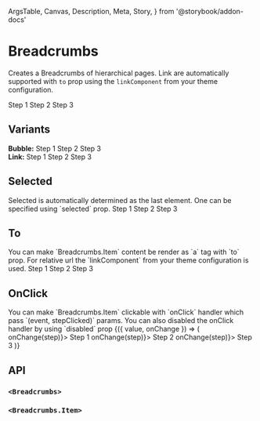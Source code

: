   ArgsTable,
  Canvas,
  Description,
  Meta,
  Story,
} from '@storybook/addon-docs'

<Meta title="Components/Navigation/Breadcrumbs" component={Breadcrumbs} />

# Breadcrumbs

<Description>Creates a Breadcrumbs of hierarchical pages.</Description>
<Description>
  Link are automatically supported with `to` prop using the `linkComponent` from
  your theme configuration.
</Description>

<Canvas>
  <Story name="Basic">
    <Breadcrumbs>
      <Breadcrumbs.Item to="/step1">Step 1</Breadcrumbs.Item>
      <Breadcrumbs.Item to="/step1/step2">Step 2</Breadcrumbs.Item>
      <Breadcrumbs.Item>Step 3</Breadcrumbs.Item>
    </Breadcrumbs>
  </Story>
</Canvas>

## Variants

<Canvas>
  <Story name="Variants">
    <b>Bubble:</b>
    <Breadcrumbs selected={1} variant="bubble">
      <Breadcrumbs.Item>Step 1</Breadcrumbs.Item>
      <Breadcrumbs.Item>Step 2</Breadcrumbs.Item>
      <Breadcrumbs.Item>Step 3</Breadcrumbs.Item>
    </Breadcrumbs>
    <br />
    <b>Link:</b>
    <Breadcrumbs selected={1} variant="link">
      <Breadcrumbs.Item>Step 1</Breadcrumbs.Item>
      <Breadcrumbs.Item>Step 2</Breadcrumbs.Item>
      <Breadcrumbs.Item>Step 3</Breadcrumbs.Item>
    </Breadcrumbs>
  </Story>
</Canvas>

## Selected

<Description>
  Selected is automatically determined as the last element. One can be specified
  using `selected` prop.
</Description>

<Canvas>
  <Story name="Selected">
    <Breadcrumbs selected={1} variant="bubble">
      <Breadcrumbs.Item>Step 1</Breadcrumbs.Item>
      <Breadcrumbs.Item>Step 2</Breadcrumbs.Item>
      <Breadcrumbs.Item>Step 3</Breadcrumbs.Item>
    </Breadcrumbs>
  </Story>
</Canvas>

## To

<Description>
  You can make `Breadcrumbs.Item` content be render as `a` tag with `to` prop.
  For relative url the `linkComponent` from your theme configuration is used.
</Description>

<Canvas>
  <Story name="To">
    <Breadcrumbs variant="link">
      <Breadcrumbs.Item to="/">Step 1</Breadcrumbs.Item>
      <Breadcrumbs.Item to="/">Step 2</Breadcrumbs.Item>
      <Breadcrumbs.Item to="/">Step 3</Breadcrumbs.Item>
    </Breadcrumbs>
  </Story>
</Canvas>

## OnClick

<Description>
  You can make `Breadcrumbs.Item` clickable with `onClick` handler which pass
  `(event, stepClicked)` params. You can also disabled the onClick handler by
  using `disabled` prop
</Description>

<Canvas>
  <Story name="OnClick">
    <ControlValue value={1}>
      {({ value, onChange }) => (
        <Breadcrumbs variant="bubble" selected={value}>
          <Breadcrumbs.Item onClick={(event, step) => onChange(step)}>
            Step 1
          </Breadcrumbs.Item>
          <Breadcrumbs.Item onClick={(event, step) => onChange(step)}>
            Step 2
          </Breadcrumbs.Item>
          <Breadcrumbs.Item disabled onClick={(event, step) => onChange(step)}>
            Step 3
          </Breadcrumbs.Item>
        </Breadcrumbs>
      )}
    </ControlValue>
  </Story>
</Canvas>

## API

### `<Breadcrumbs>`

<ArgsTable of={Breadcrumbs} />

### `<Breadcrumbs.Item>`

<ArgsTable of={Item} />
